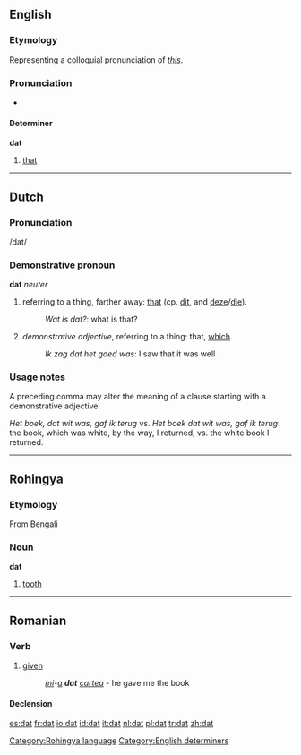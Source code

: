 {{see|dát|DAT}}
==English==

===Etymology===
Representing a colloquial pronunciation of ''[[this]]''.

===Pronunciation===
*{{IPA|/dæt/}}

====Determiner====
'''dat'''
# {{slang}} [[that]]

----

==Dutch==

===Pronunciation===
/dat/

===Demonstrative pronoun===
{{rfc-header|Demonstrative pronoun}}
'''dat''' ''neuter''

# referring to a thing, farther away: [[that]] (cp. [[dit]], and [[deze]]/[[die]]).
#: ''Wat is dat?'': what is that?
# ''demonstrative adjective'', referring to a thing: that, [[which]].
#: ''Ik zag dat het goed was'': I saw that it was well

===Usage notes===
A preceding comma may alter the meaning of a clause starting with a demonstrative adjective.

''Het boek, dat wit was, gaf ik terug'' vs. ''Het boek dat wit was, gaf ik terug'': the book, which was white, by the way, I returned, vs. the white book I returned.

----

==Rohingya==

===Etymology===
From Bengali

===Noun===
'''dat'''

# [[tooth]]

[[Category:Rohingya language]]
[[Category:English determiners]]

----

==Romanian==

===Verb===
{{ro-past|da}}

# [[given]]
#:''[[îmi|mi]]-[[a]] '''dat''' [[cartea]]'' - he gave me the book

====Declension====
{{ro-pp|da}}

[[es:dat]]
[[fr:dat]]
[[io:dat]]
[[id:dat]]
[[it:dat]]
[[nl:dat]]
[[pl:dat]]
[[tr:dat]]
[[zh:dat]]